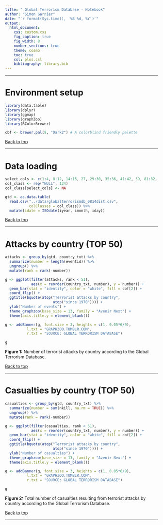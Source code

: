 ```yaml
---
title: " Global Terrorism Database - Notebook"
author: "Simon Garnier"
date: "`r format(Sys.time(), '%B %d, %Y')`"
output:
  html_document:
    css: custom.css
    fig_caption: true
    fig_width: 8
    number_sections: true
    theme: cosmo
    toc: true
    csl: plos.csl
    bibliography: library.bib
---
```


--- 

# Environment setup

```r
library(data.table)
library(dplyr)
library(ggmap)
library(graphZoo)
library(RColorBrewer)

cbf <- brewer.pal(8, "Dark2") # A colorblind friendly palette
```

[Back to top]("#")

---

# Data loading

```r
select_cols <- c(1:4, 8:12, 14:15, 27, 29:30, 35:36, 41:42, 59, 81:82, 98, 101)
col_class <- rep("NULL", 134)
col_class[select_cols] <- NA

gtd <- as.data.table(
  read.csv("../data/globalterrorismdb_0814dist.csv", 
           colClasses = col_class)) %>%
  mutate(idate = ISOdate(iyear, imonth, iday))
```

[Back to top]("#")

---

# Attacks by country (TOP 50)

```r
attacks <- group_by(gtd, country_txt) %>%
  summarize(number = length(eventid)) %>%
  ungroup() %>%
  mutate(rank = rank(-number))

g <- ggplot(filter(attacks, rank < 51), 
            aes(x = reorder(country_txt, number), y = number)) +
  geom_bar(stat = "identity", color = "white", fill = cbf[2]) + 
  coord_flip() + 
  ggtitle(bquote(atop("Terrorist attacks by country",
                      atop("since 1970")))) + 
  ylab("Number of events") + 
  theme_graphzoo(base_size = 13, family = "Avenir Next") +
  theme(axis.title.y = element_blank())

g <- addBanner(g, font.size = 3, heights = c(1, 0.05*6/9),
          l.txt = "GRAPHZOO.TUMBLR.COM", 
          r.txt = "SOURCE: GLOBAL TERRORISM DATABASE")

g
```
<p class="caption">**Figure 1:** Number of terrorist attacks by country according to the Global Terrorism Database.</p>

[Back to top]("#")

---

# Casualties by country (TOP 50)

```r
casualties <- group_by(gtd, country_txt) %>%
  summarize(number = sum(nkill, na.rm = TRUE)) %>%
  ungroup() %>%
  mutate(rank = rank(-number))

g <- ggplot(filter(casualties, rank < 51), 
            aes(x = reorder(country_txt, number), y = number)) +
  geom_bar(stat = "identity", color = "white", fill = cbf[2]) + 
  coord_flip() + 
  ggtitle(bquote(atop("Terrorist attacks by country",
                      atop("since 1970")))) + 
  ylab("Number of casualties") + 
  theme_graphzoo(base_size = 13, family = "Avenir Next") +
  theme(axis.title.y = element_blank())

g <- addBanner(g, font.size = 3, heights = c(1, 0.05*6/9),
          l.txt = "GRAPHZOO.TUMBLR.COM", 
          r.txt = "SOURCE: GLOBAL TERRORISM DATABASE")

g
```
<p class="caption">**Figure 2:** Total number of casualties resulting from terrorist attacks by country according to the Global Terrorism Database.</p>

[Back to top]("#")

---
